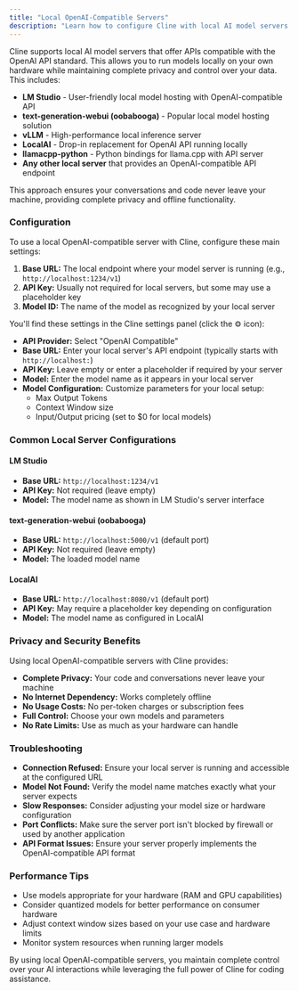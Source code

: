 ```yaml
---
title: "Local OpenAI-Compatible Servers"
description: "Learn how to configure Cline with local AI model servers that offer OpenAI-compatible APIs, such as LM Studio, text-generation-webui, and other local hosting solutions."
---
```


Cline supports local AI model servers that offer APIs compatible with the OpenAI API standard. This allows you to run models locally on your own hardware while maintaining complete privacy and control over your data. This includes:

-   **LM Studio** - User-friendly local model hosting with OpenAI-compatible API
-   **text-generation-webui (oobabooga)** - Popular local model hosting solution
-   **vLLM** - High-performance local inference server
-   **LocalAI** - Drop-in replacement for OpenAI API running locally
-   **llamacpp-python** - Python bindings for llama.cpp with API server
-   **Any other local server** that provides an OpenAI-compatible API endpoint

This approach ensures your conversations and code never leave your machine, providing complete privacy and offline functionality.

### Configuration

To use a local OpenAI-compatible server with Cline, configure these main settings:

1.  **Base URL:** The local endpoint where your model server is running (e.g., `http://localhost:1234/v1`)
2.  **API Key:** Usually not required for local servers, but some may use a placeholder key
3.  **Model ID:** The name of the model as recognized by your local server

You'll find these settings in the Cline settings panel (click the ⚙️ icon):

-   **API Provider:** Select "OpenAI Compatible"
-   **Base URL:** Enter your local server's API endpoint (typically starts with `http://localhost:`)
-   **API Key:** Leave empty or enter a placeholder if required by your server
-   **Model:** Enter the model name as it appears in your local server
-   **Model Configuration:** Customize parameters for your local setup:
    -   Max Output Tokens
    -   Context Window size
    -   Input/Output pricing (set to $0 for local models)

### Common Local Server Configurations

#### LM Studio
-   **Base URL:** `http://localhost:1234/v1`
-   **API Key:** Not required (leave empty)
-   **Model:** The model name as shown in LM Studio's server interface

#### text-generation-webui (oobabooga)
-   **Base URL:** `http://localhost:5000/v1` (default port)
-   **API Key:** Not required (leave empty)
-   **Model:** The loaded model name

#### LocalAI
-   **Base URL:** `http://localhost:8080/v1` (default port)
-   **API Key:** May require a placeholder key depending on configuration
-   **Model:** The model name as configured in LocalAI

### Privacy and Security Benefits

Using local OpenAI-compatible servers with Cline provides:

-   **Complete Privacy:** Your code and conversations never leave your machine
-   **No Internet Dependency:** Works completely offline
-   **No Usage Costs:** No per-token charges or subscription fees
-   **Full Control:** Choose your own models and parameters
-   **No Rate Limits:** Use as much as your hardware can handle

### Troubleshooting

-   **Connection Refused:** Ensure your local server is running and accessible at the configured URL
-   **Model Not Found:** Verify the model name matches exactly what your server expects
-   **Slow Responses:** Consider adjusting your model size or hardware configuration
-   **Port Conflicts:** Make sure the server port isn't blocked by firewall or used by another application
-   **API Format Issues:** Ensure your server properly implements the OpenAI-compatible API format

### Performance Tips

-   Use models appropriate for your hardware (RAM and GPU capabilities)
-   Consider quantized models for better performance on consumer hardware
-   Adjust context window sizes based on your use case and hardware limits
-   Monitor system resources when running larger models

By using local OpenAI-compatible servers, you maintain complete control over your AI interactions while leveraging the full power of Cline for coding assistance.
